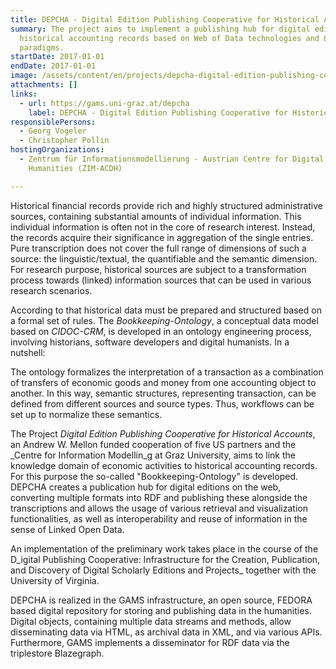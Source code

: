 ```yaml
---
title: DEPCHA - Digital Edition Publishing Cooperative for Historical Accounts
summary: The project aims to implement a publishing hub for digital editions of
  historical accounting records based on Web of Data technologies and LOD
  paradigms.
startDate: 2017-01-01
endDate: 2017-01-01
image: /assets/content/en/projects/depcha-digital-edition-publishing-cooperative-historical-accounts/depcha_image2.png
attachments: []
links:
  - url: https://gams.uni-graz.at/depcha
    label: DEPCHA - Digital Edition Publishing Cooperative for Historical Accounts
responsiblePersons:
  - Georg Vogeler
  - Christopher Pollin
hostingOrganizations:
  - Zentrum für Informationsmodellierung - Austrian Centre for Digital
    Humanities (ZIM-ACDH)

---
```

Historical financial records provide rich and highly structured administrative sources, containing substantial amounts of individual information. This individual information is often not in the core of research interest. Instead, the records acquire their significance in aggregation of the single entries. Pure transcription does not cover the full range of dimensions of such a source: the linguistic/textual, the quantifiable and the semantic dimension. For research purpose, historical sources are subject to a transformation process towards (linked) information sources that can be used in various research scenarios.

According to that historical data must be prepared and structured based on a formal set of rules. The _Bookkeeping-Ontology_, a conceptual data model based on _CIDOC-CRM_, is developed in an ontology engineering process, involving historians, software developers and digital humanists. In a nutshell:

The ontology formalizes the interpretation of a transaction as a combination of transfers of economic goods and money from one accounting object to another. In this way, semantic structures, representing transaction, can be defined from different sources and source types. Thus, workflows can be set up to normalize these semantics.

The Project _Digital Edition Publishing Cooperative for Historical Accounts_, an Andrew W. Mellon funded cooperation of five US partners and the _Centre for Information Modellin_g at Graz University, aims to link the knowledge domain of economic activities to historical accounting records. For this purpose the so-called "Bookkeeping-Ontology" is developed. DEPCHA creates a publication hub for digital editions on the web, converting multiple formats into RDF and publishing these alongside the transcriptions and allows the usage of various retrieval and visualization functionalities, as well as interoperability and reuse of information in the sense of Linked Open Data.

An implementation of the preliminary work takes place in the course of the D_igital Publishing Cooperative: Infrastructure for the Creation, Publication, and Discovery of Digital Scholarly Editions and Projects_ together with the University of Virginia.

DEPCHA is realized in the GAMS infrastructure, an open source, FEDORA based digital repository for storing and publishing data in the humanities. Digital objects, containing multiple data streams and methods, allow disseminating data via HTML, as archival data in XML, and via various APIs. Furthermore, GAMS implements a disseminator for RDF data via the triplestore Blazegraph.
